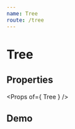 ```yaml
---
name: Tree
route: /tree
---
```



# Tree

## Properties
<Props of={ Tree } />

## Demo
<Playground>
    <Tree
        nodes={ [
            {
                id: 0,
                name: 'Tree',
                nodes: [
                    {
                        id: 1,
                        name: 'Branch'
                    },
                    {
                        id: 2,
                        name: 'Branch'
                    },
                    {
                        id: 3,
                        name: 'Branch',
                        nodes: [
                            {
                                id: 5,
                                name: 'Leaf'
                            }
                        ]
                    }
                ]
            }
        ] }
    />
</Playground>
